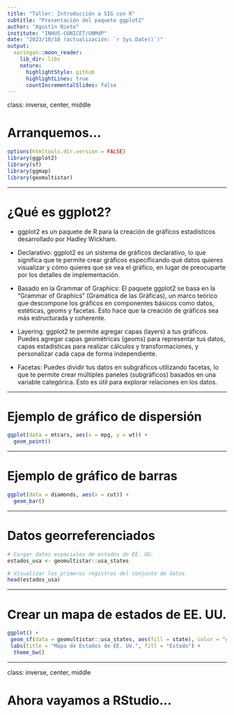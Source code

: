 ```yaml
---
title: "Taller: Introducción a SIG con R"
subtitle: "Presentación del paquete ggplot2"
author: "Agustín Nieto"
institute: "INHUS-CONICET/UNMdP"
date: "2023/10/10 (actualización: `r Sys.Date()`)"
output:
  xaringan::moon_reader:
    lib_dir: libs
    nature:
      highlightStyle: github
      highlightLines: true
      countIncrementalSlides: false
---
```


class: inverse, center, middle

# Arranquemos...

```r
options(htmltools.dir.version = FALSE)
library(ggplot2)
library(sf)
library(ggmap)
library(geomultistar)
```

---

# ¿Qué es ggplot2?

- ggplot2 es un paquete de R para la creación de gráficos estadísticos desarrollado por Hadley Wickham.

- Declarativo: ggplot2 es un sistema de gráficos declarativo, lo que significa que te permite crear gráficos especificando qué datos quieres visualizar y cómo quieres que se vea el gráfico, en lugar de preocuparte por los detalles de implementación.

- Basado en la Grammar of Graphics: El paquete ggplot2 se basa en la "Grammar of Graphics" (Gramática de las Gráficas), un marco teórico que descompone los gráficos en componentes básicos como datos, estéticas, geoms y facetas. Esto hace que la creación de gráficos sea más estructurada y coherente.

- Layering: ggplot2 te permite agregar capas (layers) a tus gráficos. Puedes agregar capas geométricas (geoms) para representar tus datos, capas estadísticas para realizar cálculos y transformaciones, y personalizar cada capa de forma independiente.

- Facetas: Puedes dividir tus datos en subgráficos utilizando facetas, lo que te permite crear múltiples paneles (subgráficos) basados en una variable categórica. Esto es útil para explorar relaciones en los datos.

---

# Ejemplo de gráfico de dispersión

```r
ggplot(data = mtcars, aes(x = mpg, y = wt)) +
  geom_point()
```

---

# Ejemplo de gráfico de barras

```r
ggplot(data = diamonds, aes(x = cut)) +
  geom_bar()
```

---

# Datos georreferenciados

```r
# Cargar datos espaciales de estados de EE. UU.
estados_usa <- geomultistar::usa_states

# Visualizar los primeros registros del conjunto de datos
head(estados_usa)
```



---

# Crear un mapa de estados de EE. UU.

```r
ggplot() +
 geom_sf(data = geomultistar::usa_states, aes(fill = state), color = "grey", show.legend = F) +
 labs(title = "Mapa de Estados de EE. UU.", fill = "Estado") +
  theme_bw()
```


---
class: inverse, center, middle

# Ahora vayamos a RStudio...

